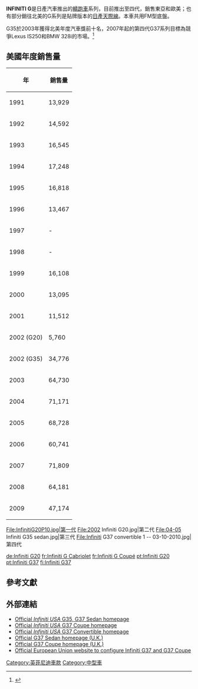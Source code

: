 {{Infobox Automobile
 | image            = [[File:Infiniti_G37_S_(V36,_Facelift)_–_Frontansicht,_7._März_2011,_Düsseldorf.jpg|260px]]<br /><div style="text-align: center;">INFINITI G37</div>
 | name             = Infiniti G<br />英菲尼迪 G
 | aka              = 
 | manufacturer     = [[日產汽車|日產汽車]]
 | parent_company   = 
 | assembly        = {{JAP}}[[橫須賀市|橫須賀市]] (1991-2002) <br>{{JAP}}[[栃木市|栃木市]] (2003至今)
 | production       = 1991(1代)–現在(4代)
 | body_style       = 4門/2門 轎跑車 ''(2003-)''
 | layout           = 前中置引擎[[後輪驅動|後輪驅動]]
 | platform         = 
| wheelbase      = 112.2 in (2850 mm)
| length         = 187.0 in (4750 mm)
| width          = 71.8 in (1824 mm) 
| height         = 55.1 in (1400 mm)
| weight         = 1691 kg
| ftrack         = 
| rtrack         = 
| fuel_economy   = 
| fuel_capacity  = 
| related        = Nissan 370Z
| similar        = Infiniti M series
| designer       = 
| engine           = 2.5~3.7L VQ系列鋁合金V6引擎
| transmission     = 7速手自排 附Lock-up功能及換檔邏輯控制、退檔補油、自主學習模式
}}
'''INFINITI G'''是日產汽車推出的[[轎跑車|轎跑車]]系列，目前推出至四代，銷售東亞和歐美；也有部分銷往北美的G系列是貼牌版本的[[日產天際線|日產天際線]]。本車共用FM型底盤。

G35於2003年獲得北美年度汽車獎前十名，2007年起的第四代G37系列目標為競爭Lexus IS250和BMW 328i的市場。<ref name="mtg35">{{cite journal |title=Infiniti Announces Pricing on 2005 G35 Sedan and Coupe |journal=Motor Trend |url=http://www.motortrend.com/features/auto_news/112_news041021_infiniti |accessdate=May 3, 2008 |date=October 2004 |archive-date=2007-08-10 |archive-url=https://web.archive.org/web/20070810173940/http://www.motortrend.com/features/auto_news/112_news041021_infiniti/ |dead-url=no }}</ref>

== 美國年度銷售量==
{| class="wikitable"
|-
! 年 !! 銷售量
|-
| 1991 || 13,929
|-
| 1992 || 14,592
|-
| 1993 || 16,545
|-
| 1994 || 17,248
|-
| 1995 || 16,818
|-
| 1996 || 13,467
|-
| 1997 || -
|-
| 1998 || -
|-
| 1999 || 16,108
|-
| 2000 || 13,095
|-
| 2001 || 11,512
|-
| 2002 (G20) || 5,760
|-
| 2002 (G35) || 34,776
|-
| 2003 || 64,730
|-
| 2004 || 71,171
|-
| 2005 || 68,728
|-
| 2006 || 60,741
|-
| 2007 || 71,809
|-
| 2008 || 64,181
|-
| 2009 || 47,174
|}

<gallery>

File:InfinitiG20P10.jpg|第一代
File:2002 Infiniti G20.jpg|第二代
File:04-05 Infiniti G35 sedan.jpg|第三代
File:Infiniti G37 convertible 1 -- 03-10-2010.jpg|第四代
</gallery>

[[de:Infiniti_G20|de:Infiniti G20]]
[[fr:Infiniti_G_Cabriolet|fr:Infiniti G Cabriolet]]
[[fr:Infiniti_G_Coupé|fr:Infiniti G Coupé]]
[[pt:Infiniti_G20|pt:Infiniti G20]]
[[pt:Infiniti_G37|pt:Infiniti G37]]
[[fi:Infiniti_G37|fi:Infiniti G37]]

==參考文獻==
{{reflist}}

== 外部連結==
{{Commons category|Infiniti G25 (V36) sedan}}
{{Commons category|Infiniti G35 (V36) sedan}}
{{Commons category|Infiniti G37 (V36) sedan}}
*[https://web.archive.org/web/20140903064010/http://www.infinitiusa.com/sedan/g-sedan Official ''Infiniti USA'' G35, G37 Sedan homepage ]
*[http://www.infinitiusa.com/g_coupe/ Official ''Infiniti USA'' G37 Coupe homepage ]
*[http://www.infinitiusa.com/g_convertible/ Official ''Infiniti USA'' G37 Convertible homepage ]
*[http://www.infiniti.co.uk/g37.html Official G37 Sedan homepage (U.K.)]
*[http://www.infiniti.co.uk/g37-coupe.html Official G37 Coupe homepage (U.K.)]
*[http://www.infinitivisualiser.com/ Official European Union website to configure Infiniti G37 and G37 Coupe]

[[Category:英菲尼迪車款|Category:英菲尼迪車款]]
[[Category:中型車|Category:中型車]]